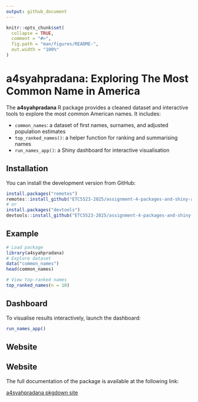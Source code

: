 ```yaml
---
output: github_document
---
```



```r
knitr::opts_chunk$set(
  collapse = TRUE,
  comment = "#>",
  fig.path = "man/figures/README-",
  out.width = "100%"
)
```

# a4syahpradana: Exploring The Most Common Name in America

The **a4syahpradana** R package provides a cleaned dataset and interactive tools 
to explore the most common American names. It includes:

- `common_names`: a dataset of first names, surnames, and adjusted population estimates  
- `top_ranked_names()`: a helper function for ranking and summarising names  
- `run_names_app()`: a Shiny dashboard for interactive visualisation

## Installation

You can install the development version from GitHub:
```r
install.packages("remotes")
remotes::install_github("ETC5523-2025/assignment-4-packages-and-shiny-apps-rsyahpradana")
# or
install.packages("devtools")
devtools::install_github("ETC5523-2025/assignment-4-packages-and-shiny-apps-rsyahpradana")
```

## Example
```r
# Load package
library(a4syahpradana)
# Explore dataset
data("common_names")
head(common_names)

# View top-ranked names
top_ranked_names(n = 10)
```
## Dashboard
To visualise results interactively, launch the dashboard:
```r
run_names_app()
```

## Website
## Website

The full documentation of the package is available at the following link:  

[a4syahpradana pkgdown site](https://etc5523-2025.github.io/assignment-4-packages-and-shiny-apps-rsyahpradana/)
